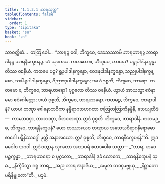 ```yaml
---
title: "1.1.3.1 ဘာရသုတ္တ"
tableOfContents: false
sidebar:
  order: 1
type: "tipitaka"
basket: "su"
book: "sn"
---
```



<DynamicBreadcrumb />

<Division number="22" book="sn" e="ch" v="18" p="282">

<Paragraph number="121" book="sn">
သာဝတ္ထိယံ…  တတြ ခေါ…  “ဘာရဉ္စ ဝေါ, ဘိက္ခဝေ, ဒေသေဿာမိ ဘာရဟာရဉ္စ ဘာရာဒါနဉ္စ ဘာရနိက္ခေပနဉ္စ. တံ သုဏာထ. ကတမော စ, ဘိက္ခဝေ, ဘာရော? ပဉ္စုပါဒါနက္ခန္ဓာ တိဿ ဝစနီယံ. ကတမေ ပဉ္စ? ရူပုပါဒါနက္ခန္ဓော, ဝေဒနုပါဒါနက္ခန္ဓော, သညုပါဒါနက္ခန္ဓော, သင်္ခါရုပါဒါနက္ခန္ဓော, ဝိညာဏုပါဒါနက္ခန္ဓော; အယံ ဝုစ္စတိ, ဘိက္ခဝေ, ဘာရော.
</Paragraph>

<Paragraph number="122" book="sn">
ကတမော စ, ဘိက္ခဝေ, ဘာရဟာရော? ပုဂ္ဂလော တိဿ ဝစနီယံ. ယွာယံ အာယသ္မာ ဧဝံနာမော ဧဝံဂေါတ္တော; အယံ ဝုစ္စတိ, ဘိက္ခဝေ, ဘာရဟာရော.
</Paragraph>

<Paragraph number="123" book="sn">
ကတမဉ္စ, ဘိက္ခဝေ, ဘာရာဒါနံ? ယာယံ တဏှာ ပေါနောဘဝိကာ နန္ဒီရာဂသဟဂတာ တတြတတြာဘိနန္ဒိနီ, သေယျထိဒံ—  ကာမတဏှာ, ဘဝတဏှာ, ဝိဘဝတဏှာ. ဣဒံ ဝုစ္စတိ, ဘိက္ခဝေ, ဘာရာဒါနံ.
</Paragraph>

<Paragraph number="124" book="sn">
ကတမဉ္စ, ဘိက္ခဝေ, ဘာရနိက္ခေပနံ? ယော တဿာယေဝ တဏှာယ အသေသဝိရာဂနိရောဓော စာဂေါ ပဋိနိဿဂ္ဂေါ မုတ္တိ အနာလယော. ဣဒံ ဝုစ္စတိ, ဘိက္ခဝေ, ဘာရနိက္ခေပနန်”တိ.
</Paragraph>

<Paragraph number="125" book="sn">
ဣဒမဝေါစ ဘဂဝါ. ဣဒံ ဝတွာန သုဂတော အထာပရံ ဧတဒဝေါစ သတ္ထာ—
</Paragraph>

<Paragraph number="126" type="verses" book="sn">
_“ဘာရာ ဟဝေ ပဉ္စက္ခန္ဓာ,_  
_ဘာရဟာရော စ ပုဂ္ဂလော;_  
_ဘာရာဒါနံ ဒုခံ လောကေ,_  
_ဘာရနိက္ခေပနံ သုခံ._  

</Paragraph>

<Paragraph number="127" type="verses" book="sn">
_နိက္ခိပိတွာ ဂရုံ ဘာရံ,_  
_အညံ ဘာရံ အနာဒိယ;_  
_သမူလံ တဏှမဗ္ဗုယှ,_  
_နိစ္ဆာတော ပရိနိဗ္ဗုတော”တိ._  


</Paragraph>
</Division>

<Paragraph number="128" type="center" book="sn">
ပဌမံ.
</Paragraph>